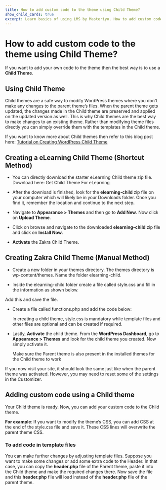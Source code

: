 ---
title: How to add custom code to the theme using Child Theme?
show_child_cards: true
excerpt: Learn basics of using LMS by Masteriyo. How to add custom code to the theme using Child Theme.
---

# How to add custom code to the theme using Child Theme?

If you want to add your own code to the theme then the best way is to use a **Child Theme**.

## Using Child Theme

Child themes are a safe way to modify WordPress themes where you don't make any changes to the parent theme’s files. When the parent theme gets updated, the changes made in the Child theme are preserved and applied on the updated version as well. This is why Child themes are the best way to make changes to an existing theme. Rather than modifying theme files directly you can simply override them with the templates in the Child theme.

  If you want to know more about Child themes then refer to this blog post here: [Tutorial on Creating WordPress Child Theme](https://themegrill.com/blog/tutorial-creating-wordpress-child-theme/)

## Creating a eLearning Child Theme (Shortcut Method)

- You can directly download the starter eLearning Child theme zip file. Download here: Get Child Theme For eLearning

- After the download is finished, look for the **elearning-child** zip file on your computer which will likely be in your Downloads folder. Once you find it, remember the location and continue to the next step.

- Navigate to **Appearance > Themes** and then go to **Add New**. Now click on **Upload Theme**.

- Click on browse and navigate to the downloaded **elearning-child** zip file and click on **Install Now**.

- **Activate** the Zakra Child Theme.

## Creating Zakra Child Theme (Manual Method)

- Create a new folder in your themes directory. The themes directory is wp-content/themes. Name the folder elearning-child.

- Inside the elearning-child folder create a file called style.css and fill in the information as shown below.

Add this and save the file.

- Create a file called functions.php and add the code below:

    In creating a child theme, style.css is mandatory while template files and other files are optional and can be created if required.

- Lastly, **Activate** the child theme. From the **WordPress Dashboard**, go to **Appearance > Themes** and look for the child theme you created. Now simply activate it.


    Make sure the Parent theme is also present in the installed themes for the Child theme to work

If you now visit your site, it should look the same just like when the parent theme was activated. However, you may need to reset some of the settings in the Customizer.

## Adding custom code using a Child theme

Your Child theme is ready. Now, you can add your custom code to the Child theme.

**For example**: If you want to modify the theme’s CSS, you can add CSS at the end of the style.css file and save it. These CSS lines will overwrite the parent theme CSS.

### To add code in template files

You can make further changes by adjusting template files. Suppose you want to make some changes or add some extra code to the Header. In that case, you can copy the **header.php** file of the Parent theme, paste it into the Child theme and make the required changes there. Now save the file and this **header.php** file will load instead of the **header.php** file of the parent theme.






